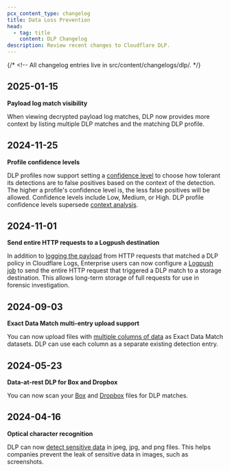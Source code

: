 ```yaml
---
pcx_content_type: changelog
title: Data Loss Prevention
head:
  - tag: title
    content: DLP Changelog
description: Review recent changes to Cloudflare DLP.
---
```



{/* <!-- All changelog entries live in src/content/changelogs/dlp/. */}

<ProductChangelog product="dlp" hideEntry="2024-06-16-cloudflare-one" />

## 2025-01-15

**Payload log match visibility**

When viewing decrypted payload log matches, DLP now provides more context by listing multiple DLP matches and the matching DLP profile.

## 2024-11-25

**Profile confidence levels**

DLP profiles now support setting a [confidence level](/cloudflare-one/policies/data-loss-prevention/dlp-profiles/advanced-settings/#confidence-levels) to choose how tolerant its detections are to false positives based on the context of the detection. The higher a profile's confidence level is, the less false positives will be allowed. Confidence levels include Low, Medium, or High. DLP profile confidence levels supersede [context analysis](/cloudflare-one/policies/data-loss-prevention/dlp-profiles/advanced-settings/#context-analysis).

## 2024-11-01

**Send entire HTTP requests to a Logpush destination**

In addition to [logging the payload](/cloudflare-one/policies/data-loss-prevention/dlp-policies/logging-options/#log-the-payload-of-matched-rules) from HTTP requests that matched a DLP policy in Cloudflare Logs, Enterprise users can now configure a [Logpush job](/cloudflare-one/policies/data-loss-prevention/dlp-policies/logging-options/#send-http-requests-to-logpush-destination) to send the entire HTTP request that triggered a DLP match to a storage destination. This allows long-term storage of full requests for use in forensic investigation.

## 2024-09-03

**Exact Data Match multi-entry upload support**

You can now upload files with [multiple columns of data](/cloudflare-one/policies/data-loss-prevention/detection-entries/#upload-a-new-dataset) as Exact Data Match datasets. DLP can use each column as a separate existing detection entry.

## 2024-05-23

**Data-at-rest DLP for Box and Dropbox**

You can now scan your [Box](/cloudflare-one/applications/casb/casb-integrations/box/#data-loss-prevention-optional) and [Dropbox](/cloudflare-one/applications/casb/casb-integrations/dropbox/#data-loss-prevention-optional) files for DLP matches.

## 2024-04-16

**Optical character recognition**

DLP can now [detect sensitive data](/cloudflare-one/policies/data-loss-prevention/dlp-profiles/advanced-settings/#optical-character-recognition-ocr) in jpeg, jpg, and png files. This helps companies prevent the leak of sensitive data in images, such as screenshots.
